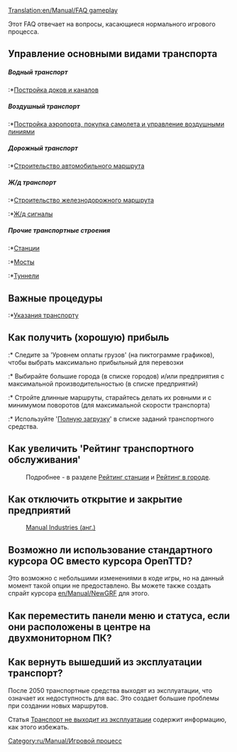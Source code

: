 [[Translation:en/Manual/FAQ gameplay]]

Этот FAQ отвечает на вопросы, касающиеся нормального игрового процесса.

==Управление основными видами транспорта==
=====Водный транспорт=====
:*[[ru/Manual/Водоканалы|Постройка доков и каналов]]

=====Воздушный транспорт=====
:*[[ru/Manual/Аэропорты|Постройка аэропорта, покупка самолета и управление воздушными линиями]]

=====Дорожный транспорт=====
:*[[ru/Manual/Автодороги|Строительство автомобильного маршрута]]

=====Ж/д транспорт=====
:*[[ru/Manual/Железнодорожное строительство|Строительство железнодорожного маршрута]]
:*[[ru/Manual/Сигналы|Ж/д сигналы]]

=====Прочие транспортные строения=====
:*[[en/Manual/Stations|Станции]]
:*[[en/Manual/Bridges|Мосты]]
:*[[en/Manual/Tunnels|Туннели]]

==Важные процедуры==
:*[[ru/Manual/Задания|Указания транспорту]]

==Как получить (хорошую) прибыль==
:* Следите за 'Уровнем оплаты грузов' (на пиктограмме графиков), чтобы выбрать максимально прибыльный для перевозки
:* Выбирайте большие города (в списке городов) и/или предприятия с максимальной производительностью (в списке предприятий)
:* Стройте длинные маршруты, старайтесь делать их ровными и с минимумом поворотов (для максимальной скорости транспорта)
:* Используйте '[[ru/Manual/Задания#full-load|Полную загрузку]]' в списке заданий транспортного средства.

==Как увеличить 'Рейтинг транспортного обслуживания'==
:Подробнее - в разделе [[ru/Manual/Game Mechanics/Main Page#station-rating|Рейтинг станции]] и [[ru/Manual/Game Mechanics/Main Page#local-authority-rating|Рейтинг в городе]].

==Как отключить открытие и закрытие предприятий==
:[http://grfcrawler.tt-forums.net/details.php?do=details&id=244 Manual Industries (анг.)]

==Возможно ли использование стандартного курсора ОС вместо курсора OpenTTD?==
Это возможно с небольшими изменениями в коде игры, но на данный момент такой опции не предоставлено. Вы можете также создать спрайт курсора [[en/Manual/NewGRF]] для этого.

==Как переместить панели меню и статуса, если они расположены в центре на двухмониторном ПК?==

==Как вернуть вышедший из эксплуатации транспорт?==
После 2050 транспортные средства выходят из эксплуатации, что означает их недоступность для вас. Это создает большие проблемы при создании новых маршрутов.

Статья [[ru/Archive/Manual/Settings/Транспорт никогда не выходит из эксплуатации|Транспорт не выходит из эксплуатации]] содержит информацию, как этого избежать.

[[Category:ru/Manual/Игровой процесс]]